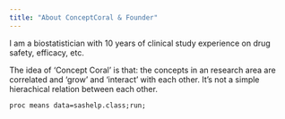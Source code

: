 ```yaml
---
title: "About ConceptCoral & Founder"
---
```


I am a biostatistician with 10 years of clinical study experience on drug safety, efficacy, etc.

The idea of 'Concept Coral' is that: the concepts in an research area are correlated and 'grow' and 'interact' with each other.
It's not a simple hierachical relation between each other.

```sas
proc means data=sashelp.class;run;
```